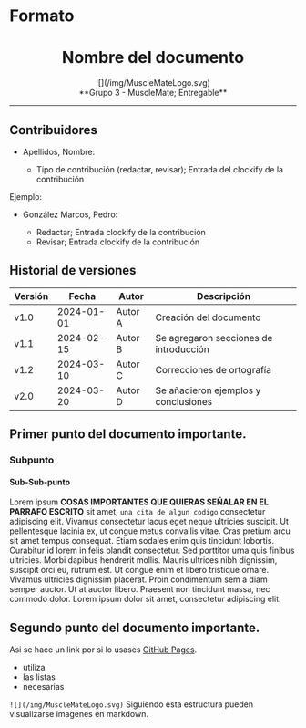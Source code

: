 # Formato

<center>
  <h1>Nombre del documento</h1>
</center>

<center>![](/img/MuscleMateLogo.svg)</center>

<center>**Grupo 3 - MuscleMate; Entregable**</center>

---

## Contribuidores

- Apellidos, Nombre:

  - Tipo de contribución (redactar, revisar); Entrada del clockify de la contribución

Ejemplo:

- González Marcos, Pedro:

  - Redactar; Entrada clockify de la contribución
  - Revisar; Entrada clockify de la contribución

## Historial de versiones

| Versión | Fecha      | Autor   | Descripción                            |
| ------- | ---------- | ------- | -------------------------------------- |
| v1.0    | 2024-01-01 | Autor A | Creación del documento                 |
| v1.1    | 2024-02-15 | Autor B | Se agregaron secciones de introducción |
| v1.2    | 2024-03-10 | Autor C | Correcciones de ortografía             |
| v2.0    | 2024-03-20 | Autor D | Se añadieron ejemplos y conclusiones   |

## Primer punto del documento importante.

### Subpunto

#### Sub-Sub-punto

Lorem ipsum **COSAS IMPORTANTES QUE QUIERAS SEÑALAR EN EL PARRAFO ESCRITO** sit amet, `una cita de algun codigo` consectetur adipiscing elit. Vivamus consectetur lacus eget neque ultricies suscipit. Ut pellentesque lacinia ex, ut congue metus convallis vitae. Cras pretium arcu sit amet tempus consequat. Etiam sodales enim quis tincidunt lobortis. Curabitur id lorem in felis blandit consectetur. Sed porttitor urna quis finibus ultricies. Morbi dapibus hendrerit mollis. Mauris ultrices nibh dignissim, suscipit orci eu, rutrum est. Ut congue enim et libero tristique ornare. Vivamus ultricies dignissim placerat. Proin condimentum sem a diam semper auctor. Ut at auctor libero. Praesent non tincidunt massa, nec commodo dolor. Lorem ipsum dolor sit amet, consectetur adipiscing elit.

## Segundo punto del documento importante.

Asi se hace un link por si lo usases [GitHub Pages](https://pages.github.com/).

- utiliza
- las listas
- necesarias

`![](/img/MuscleMateLogo.svg)` Siguiendo esta estructura pueden visualizarse imagenes en markdown.
